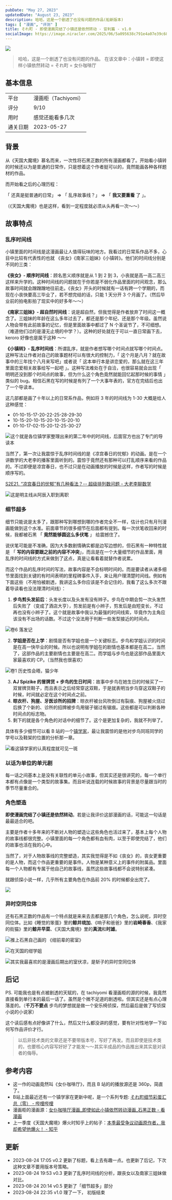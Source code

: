 ```yaml
---
pubDate: "May 27, 2023"
updatedDate: "August 23, 2023"
description: 哈哈，这是一个剧透了也没有问题的作品(船新版本)
tags: [ "漫画", "评测" ]
title: それ町 - 即使漫画完结了小镇还是依然转动 - 安利篇 - v1.0
socialImage: https://image.niracler.com/2025/06/5a095638c791e4a07e39c68f65926b32.png
---
```



![](https://image.niracler.com/2025/06/5a095638c791e4a07e39c68f65926b32.png)

> 哈哈，这是一个剧透了也没有问题的作品。
> 在该文章中：小镇转 = 即使这样小镇依然转动 = それ町 = 女仆咖啡厅

## 基本信息

|      |           |
| ---- | --------- |
| 平台   | 漫画柜（Tachiyomi） |
| 评分   | 9/10      |
| 用时   | 感觉还能看多几次    |
| 通关日期 |     2023-05-27       |

## 背景

从《天国大魔境》慕名而来，一次性将石黑正数的所有漫画都看了。开始看小镇转的时候还以为是普通的日常作，只是想着这个作者挺可以的，竟然能画各种各样题材的作品。

而开始看之后的心理历程：

「 还真是挺普通的日常」 => 「 乱序故事线？」 => 「 **我又要重看** 了 」。

（<Spoiler>《天国大魔境》也是这样，看到一定程度就必须从头再看一次～～</Spoiler>）

## 故事特点

### 乱序时间线

小镇里面的时间线是这漫画最让人值得玩味的地方。我看过的日常系作品不多，心目中比较有代表性的也就 《丧女》《南家三姐妹》《小镇转》。他们的时间线分别是不同的三类：

**《丧女》- 顺序时间线**：顾名思义顺序就是从 1 到 2 到 3，小丧就是高一高二高三这样来升学的。这种时间线的问题就在于你若是不弱化作品里面的时间观念，那么故事时间就会蹭蹭蹭地往前走。《丧女》开头的时候就有一话有跨一个学期的，而现在小丧快要高三毕业了，若不想完结的话，只能 1 天分开 3 个月画了。（然后毕业前的拍电影拍了现实中的好多年～～）

**《南家三姐妹》- 超自然时间线**：说是超自然，但我觉得是作者放弃了时间这一概念了。三姐妹的年龄在这么多年过去了，都还是那个年纪、还是那个年级。虽然说人物会带有此前故事的记忆，但是里面故事中都过了 N 个圣诞节了，不可细想。（<Spoiler>难道他们过的是漫无止境的中学？</Spoiler>）。这种的好处就在于可以一直日常画下去，keroro 好像也是属于这种 ～～

**《小镇转》- 乱序时间线**：所谓乱序，就是作者想写哪个时间点就写哪个时间点。这种写法让作者对自己的故事题材可以有很大的控制力，「 这个月是八月？就在故事中的三年找个八月来写吧」或者说「 这本单行本是讲恋爱的，那么就在这三年里面恋爱相关故事给写一起吧 」。这种写法难处在于自洽，也很容易就会出现「 明明还没到那个时间点的故事，但为什么这个角色竟然就能回忆起那时候的事情 」类似的 bug。相信石黑在写的时候是有列了一个大事年表的，官方在完结后也出了一个导读本。

这几部都是画了十年以上的日常系作品，例如将 3 年的时间线为 1-30 大概是给人这种感觉：

- 01-10-15-17-20-22-25-28-29-30
- 10-15-20-10-15-20-10-15-20-10
- 01-10-17-02-15-20-12-25-30-27

![这个就是各位镇学家整理出来的第二年中的时间线，后面官方也出了专门的导读本](https://image.niracler.com/2025/06/72cf1eb96b6581fc6fae34919dac4775.png)

当然了，第一次让我震惊于乱序时间线的是《凉宫春日的忧郁》的动画。是在一个讲数学的大老李的播客里面听到的。震惊于竟然还有那种可以打乱顺序来看的作品的。不过即便是凉宫春日，也不过只是在动画播放的时候是这样，作者写的时候是顺序写的。

[S2E21. “凉宫春日的忧郁”有几种看法？-- 超级排列数问题 - 大老李聊数学](https://www.xiaoyuzhoufm.com/episode/5e7c7fbc418a84a046bf7c18)

![这是明主线从阿辰入职到离职](https://image.niracler.com/2025/06/cd84c3f92753b2867a2b534d18ef78fd.png)

### 细节超多

细节只能说是太多了，跟那种写到哪想到哪的作者完全不一样，估计也只有月刊漫画能做到这个水准。前面章节的很多细节在后面都有提到。每一次伏笔收回来的时候，我都被石黑 「 **竟然能够圆这么多伏笔** 」 给震撼住了。

说伏笔可能是不准确，因为大多数剧情确实都是边写边想的，但石黑有一种特性就是 「 **写的内容要跟之前的内容不冲突**」，而且是在一个大量细节的作品里面，用乱序的时间线的方式来做到了这点，真是让看看着就替作者说累。

而这个作品的乱序时间的写法，故事内容是不会标明时间的。而是要读者从诸多细节里面找到关键的有时间表明的里程碑事件入手，来让用户理清楚时间线。例如有下面这些（不用怕被剧透，我讲这么多你应该是不会记住的，我看了这么多次不跟着导读看也没法理清时间线）：

1. **步鸟剪头发前后**：头发长度以及头发有没有辫子。步鸟在中期会剪一次头发然后失败了（<Spoiler>变成了酒店大亨</Spoiler>），剪发前是有小辫子，剪发后是由短变长，不过再也没有小辫子了。这个就是故事中我认为最强的时间线索，毕竟作为主角应该没有不出场的话数。不过这个没法用于判断一些发型接近的时间点。

![卷6 落发记](https://image.niracler.com/2025/06/e6234e475617e798535e25e15146c8f8.jpeg)

2. **学姐是否在上学**：剧情是否有学姐也是一个关键标志。步鸟和学姐认识的时间是在高一快毕业的时候。所以也说明有学姐在的剧情也基本都是在高二，当然了，这部作品的主要剧情也主要是在高二。而学姐与步鸟也是这部作品里面大家最喜欢的 CP。（当然我也很喜欢）

![卷1 历史性会晤，猫少年](https://image.niracler.com/2025/06/8d49284f75f30ab752c8e69d443a9054.jpeg)

3. **AJ Spizike 的冒牌货 + 步鸟的生日时间**：故事中步鸟在她生日的时候买了一双冒牌货鞋子，而且表示之后经常穿这双鞋，于是就表明当步鸟穿这双鞋子的时候，时间就必定在这个时间点之前。
6. **晾衣杆、狗屋、牙医诊所的招牌**：晾衣杆被台风吹倒过有裂痕、狗屋被火烧过后换了个新的、诊所的招牌被步鸟用锯子锯过有锯痕。这些都是可以判断各种时间点的标志物。
7. 剩下的就是各个角色的对话中的细节了。这个是更加复杂的，我就不列举了。

具体有多少细节可以看 B 站的一个[镇学家](https://www.bilibili.com/read/cv23899670?from=search)，最让我震惊的是他对步鸟同班同学的学号以及鞋架的位置的分析那一章。

![看这镇学家的认真程度就可见一斑](https://image.niracler.com/2025/06/94f09150b63757da716af5508a670a88.png)

### 以话为单位的单元剧

每一话之间基本上是没有关联性的单元小故事，但其实还是很讲究的，每一个单行本都有点像是一个类型的故事集。而且听说连载的时候故事的背景是尽量跟当时的季节尽量重合的。

### 角色塑造

**即使漫画完结了小镇还是依然转动**。若是让我评价这部漫画的话，可能这一句话是最最适合的吧。

主要是作者十多年来的不断对人物的塑造让这些角色也活过来了，基本上每个人物的故事线都很完整。小镇里面的每一个角色都有血有肉，以至于即使完结了，他们的故事也活在我的心中。

当然了，对于人物故事线的完整塑造，其实我觉得是不如《丧女》的，丧女更重要的是人物，而这个作品更重要的是事件。人物是某种意义上的事件的附属品。里面每一个人物都有专属于他自己的故事线，虽然这些故事线都不会说特别紧凑。

就跟侦探小说一样，几乎所有主要角色在作品前 20% 的时候都全出完了。

![](https://image.niracler.com/2025/06/f45ecb382146eb1777983d476e92d784.jpeg)

### 异时空同位体

还有石黑正数的作品有一个特点就是来来去去都是那几个角色，怎么说呢，异时空同位体。比如《睡觉的笨蛋》里的**鲸井琉加**、《响子和爸爸》里的**岩崎春香**、《我家的街猫》里的**鲸井早菜**、《天国大魔境》里的**真流**和**时雄**。

![推上石黑自己画的 [《绀前辈的密室》](https://t.co/K2OOPS9s12)](https://image.niracler.com/2025/06/117ee432a893296a892faea27cda55d2.png)

![在天国的绀学姐](https://image.niracler.com/2025/06/a655a98c76542d4f7abb606f4e4927e2.jpeg)

![其实我最喜欢的是漫画后期出的室伏凉，是斩子的异时空同位体](https://image.niracler.com/2025/06/3f830ef970358a9abb66ce7716fed711.png)

## 后记

PS. 可能我也是有点被剧透的天赋的，在 tachiyomi 看漫画柜的源的时候，我竟然直接看到单行本的最后一话了。虽然是个微不足道的剧透啦。但其实还是有点心理落差的。（**千万不要点** <Spoiler>步鸟的梦想就是做一个安乐椅侦探，然后最后是做了写侦探小说的小说家</Spoiler>）

这个读后感有点好像讲了什么，然后又什么都没讲的感觉，要有针对性地学一下如何写作品评价才行。

> 以后非技术类的文章还是不要带版本号，写好了再发。而且即使是技术类的，也要核心内容写好好了才能发～～其实半成品的作品推出来其实是对读者的侮辱。

## 参考内容

- 这一作的动画竟然叫《女仆咖啡厅》，而且 B 站的的播放源还是 360p，简直了。
- B站上面最近还有一个镇学家在更新中呢，是一个系列专题: [それ町细节彩蛋汇总（零） - 哔哩哔哩](https://www.bilibili.com/read/cv23899670?from=search)
- 漫画柜的漫画源：[女仆咖啡厅漫画_即使如此小镇依然转动漫画_石黑正数 - 看漫画](https://www.manhuagui.com/comic/5846/)
- 上一季度《天国大魔境》爆火时知乎上的帖子：[本季最受争议动画原作者，我却希望他爆火！ - 知乎](https://zhuanlan.zhihu.com/p/640412410)

## 更新

- 2023-08-24 17:05 v0.2 更新了标题，看上去有趣一点。也更新了后记，下次这种文章不要用版本号策略。
- 2023-08-24 19:53 v0.3 更新了乱序时间线的分析，跟丧女以及南家三姐妹做对比。
- 2023-08-24 20:14 v0.5 更新了「细节超多」部分
- 2023-08-24 22:35 v1.0 理了一下， 初版结束
